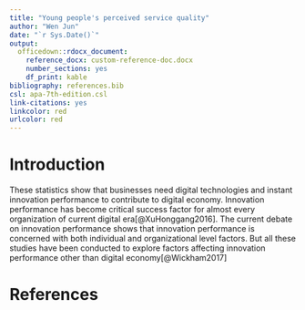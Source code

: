 ```yaml
---
title: "Young people's perceived service quality"
author: "Wen Jun"
date: "`r Sys.Date()`"
output: 
  officedown::rdocx_document:
    reference_docx: custom-reference-doc.docx
    number_sections: yes
    df_print: kable
bibliography: references.bib
csl: apa-7th-edition.csl
link-citations: yes
linkcolor: red
urlcolor: red
---
```



# Introduction

These statistics show that businesses need digital technologies and instant innovation performance to contribute to digital economy. Innovation performance has become critical success factor for almost every organization of current digital era[@XuHonggang2016]. The current debate on innovation performance shows that innovation performance is concerned with both individual and organizational level factors. But all these studies have been conducted to explore factors affecting innovation performance other than digital economy[@Wickham2017]



# References {.unnumbered}
